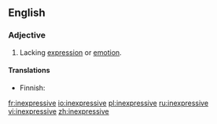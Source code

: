 ==English==

===Adjective===
{{en-adj}}

# Lacking [[expression]] or [[emotion]].

====Translations====
{{trans-top|lacking expression}}
* Finnish: {{t-|fi|ilmeetön}}
{{trans-mid}}
{{trans-bottom}}

[[fr:inexpressive]]
[[io:inexpressive]]
[[pl:inexpressive]]
[[ru:inexpressive]]
[[vi:inexpressive]]
[[zh:inexpressive]]